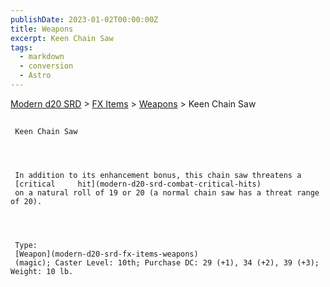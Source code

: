 ```yaml
---
publishDate: 2023-01-02T00:00:00Z
title: Weapons
excerpt: Keen Chain Saw
tags:
  - markdown
  - conversion
  - Astro
---
```


[Modern d20 SRD](/#modernD20) > [FX Items](modern-d20-srd-fx-items-index) > [Weapons](modern-d20-srd-fx-items-weapons) > Keen Chain Saw

##

     Keen Chain Saw




     In addition to its enhancement bonus, this chain saw threatens a
     [critical     hit](modern-d20-srd-combat-critical-hits)
     on a natural roll of 19 or 20 (a normal chain saw has a threat range of 20).




     Type:
     [Weapon](modern-d20-srd-fx-items-weapons)
     (magic); Caster Level: 10th; Purchase DC: 29 (+1), 34 (+2), 39 (+3); Weight: 10 lb.
